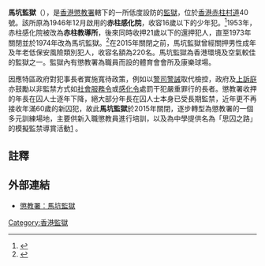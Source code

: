'''馬坑監獄'''（{{lang-en|Ma Hang Prison}}），是[[香港|香港]][[懲教署|懲教署]]轄下的一所低度設防的[[監獄|監獄]]，位於[[香港|香港]][[赤柱村道|赤柱村道]]40號。該所原為1946年12月啟用的'''赤柱感化院'''，收容16歲以下的少年犯。<ref>{{cite book |author1=何仲詩 |title=風雲背後──香港監獄私人檔案 |date=2008-03-13 |publisher=紅出版（藍天圖書） |location=香港 |isbn=9789628980505 |page=14 |accessdate=2020-02-23}}</ref>1953年，赤柱感化院被改為'''赤柱教導所'''，後來同時收押21歲以下的還押犯人，直至1973年關閉並於1974年改為馬坑監獄。<ref>{{cite book |author1=何仲詩 |title=風雲背後──香港監獄私人檔案 |date=2008-03-13 |publisher=紅出版（藍天圖書） |location=香港 |isbn=9789628980505 |page=20 |accessdate=2020-02-23}}</ref>在2015年關閉之前，馬坑監獄曾經關押男性成年及年老低保安風險類別犯人，收容名額為220名。馬坑監獄為香港環境及空氣較佳的監獄之一。監獄內有懲教署為職員而設的體育會會所及康樂球場。

因應特區政府對犯事長者實施寬待政策，例如以[[警司警誡|警司警誡]]取代檢控，政府及[[上訴庭|上訴庭]]亦鼓勵以非監禁方式如[[社會服務令|社會服務令]]或[[感化令|感化令]]處罰干犯嚴重罪行的長者。懲教署收押的年長在囚人士逐年下降，絕大部分年長在囚人士本身已受長期監禁，近年更不再接收年滿60歲的新囚犯，故此'''馬坑監獄'''於2015年關閉，逐步轉型為懲教署的一個多元訓練場地，主要供新入職懲教員進行培訓，以及為中學提供名為「思囚之路」的模擬監禁導賞活動[http://www.info.gov.hk/gia/general/201509/16/P201509160569.htm] {{Wayback|url=http://www.info.gov.hk/gia/general/201509/16/P201509160569.htm |date=20210213062444 }}。

==註釋==
{{reflist}}

==外部連結==
* [https://www.csd.gov.hk/tc_chi/facility/facility_ind/ins_hk_mhp.html 懲教署：馬坑監獄] {{Wayback|url=https://www.csd.gov.hk/tc_chi/facility/facility_ind/ins_hk_mhp.html |date=20200220162738 }}
{{香港懲教設施}}
[[Category:香港監獄|Category:香港監獄]]